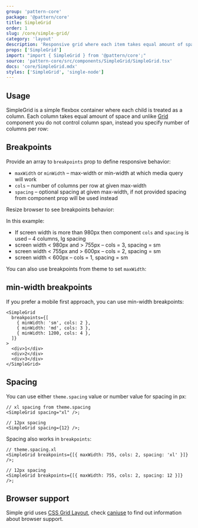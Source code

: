 ```yaml
---
group: 'pattern-core'
package: '@pattern/core'
title: SimpleGrid
order: 1
slug: /core/simple-grid/
category: 'layout'
description: 'Responsive grid where each item takes equal amount of space'
props: ['SimpleGrid']
import: "import { SimpleGrid } from '@pattern/core';"
source: 'pattern-core/src/components/SimpleGrid/SimpleGrid.tsx'
docs: 'core/SimpleGrid.mdx'
styles: ['SimpleGrid', 'single-node']
---
```



## Usage

SimpleGrid is a simple flexbox container where each child is treated as a column.
Each column takes equal amount of space and unlike [Grid](/core/grid/) component you do not control column span,
instead you specify number of columns per row:

<Demo data={SimpleGridDemos.configurator} />

## Breakpoints

Provide an array to `breakpoints` prop to define responsive behavior:

- `maxWidth` or `minWidth` – max-width or min-width at which media query will work
- `cols` – number of columns per row at given max-width
- `spacing` – optional spacing at given max-width, if not provided spacing from component prop will be used instead

Resize browser to see breakpoints behavior:

<Demo data={SimpleGridDemos.breakpoints} />

In this example:

- If screen width is more than 980px then component `cols` and `spacing` is used – 4 columns, lg spacing
- screen width < 980px and > 755px – cols = 3, spacing = sm
- screen width < 755px and > 600px – cols = 2, spacing = sm
- screen width < 600px – cols = 1, spacing = sm

You can also use breakpoints from theme to set `maxWidth`:

<Demo data={SimpleGridDemos.themeBreakpoints} />

## min-width breakpoints

If you prefer a mobile first approach, you can use min-width breakpoints:

```tsx
<SimpleGrid
  breakpoints={[
    { minWidth: 'sm', cols: 2 },
    { minWidth: 'md', cols: 3 },
    { minWidth: 1200, cols: 4 },
  ]}
>
  <div>1</div>
  <div>2</div>
  <div>3</div>
</SimpleGrid>
```

## Spacing

You can use either `theme.spacing` value or number value for spacing in px:

```tsx
// xl spacing from theme.spacing
<SimpleGrid spacing="xl" />;

// 12px spacing
<SimpleGrid spacing={12} />;
```

Spacing also works in `breakpoints`:

```tsx
// theme.spacing.xl
<SimpleGrid breakpoints={[{ maxWidth: 755, cols: 2, spacing: 'xl' }]} />;

// 12px spacing
<SimpleGrid breakpoints={[{ maxWidth: 755, cols: 2, spacing: 12 }]} />;
```

## Browser support

Simple grid uses [CSS Grid Layout](https://developer.mozilla.org/en-US/docs/Web/CSS/CSS_Grid_Layout),
check [caniuse](https://caniuse.com/css-grid) to find out information about browser support.
